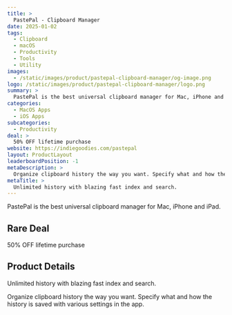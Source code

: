 ```yaml
---
title: >
  PastePal - Clipboard Manager
date: 2025-01-02
tags:
  - Clipboard
  - macOS
  - Productivity
  - Tools
  - Utility
images:
  - /static/images/product/pastepal-clipboard-manager/og-image.png
logo: /static/images/product/pastepal-clipboard-manager/logo.png
summary: >
  PastePal is the best universal clipboard manager for Mac, iPhone and iPad.
categories:
  - MacOS Apps
  - iOS Apps
subcategories:
  - Productivity
deal: >
  50% OFF lifetime purchase
website: https://indiegoodies.com/pastepal
layout: ProductLayout
leaderboardPosition: -1
metaDescription: >
  Organize clipboard history the way you want. Specify what and how the history is saved with various settings in the app.
metaTitle: >
  Unlimited history with blazing fast index and search.
---
```

PastePal is the best universal clipboard manager for Mac, iPhone and iPad.

## Rare Deal

50% OFF lifetime purchase

## Product Details

Unlimited history with blazing fast index and search.

Organize clipboard history the way you want. Specify what and how the history is saved with various settings in the app.
